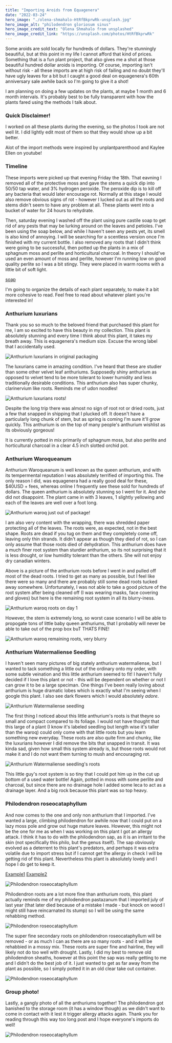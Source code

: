 ```yaml
---
title: "Importing Aroids from Equagenera"
date: "2022-03-24"
hero_image: "./olena-shmahalo-HtRfBkprwRk-unsplash.jpg"
hero_image_alt: "philodendron gloriosum sinus"
hero_image_credit_text: "Olena Shmahalo from unsplashed"
hero_image_credit_link: "https://unsplash.com/photos/HtRfBkprwRk"
---
```


Some aroids are sold locally for hundreds of dollars. They're stunningly beautiful, but at 
this point in my life I cannot afford that kind of prices. Something that is a fun plant
project, that also gives me a shot at those beautiful hundred dollar aroids is importing.
Of course, importing isn't without risk - all these imports are at high risk of failing
and no doubt they'll have ugly leaves for a bit but I caught a good deal on equagenera's 
60th anniversary sale awhile back so I'm going to give it a shot!

I am planning on doing a few updates on the plants, at maybe 1 month and 6 month intervals. 
It's probably best to be fully transparent with how the plants fared using the methods 
I talk about.

### Quick Disclaimer!
I worked on all these plants during the evening, so the photos I took are not well lit. I 
did lightly edit most of them so that they would show up a bit better.

Alot of the import methods were inspired by unplantparenthood and Kaylee Ellen on youtube!

### Timeline
These imports were picked up that evening Friday the 18th. That eavning I removed all of 
the protective moss and gave the stems a quick dip into 50/50 tap water, and 3% 
hydrogen peroxide. The peroxide dip is to kill off any bacteria that would later encourage
rot. Normally at this stage I would also remove obvious signs of rot - however I lucked out
as all the roots and stems didn't seem to have any problem at all. These plants went into
a bucket of water for 24 hours to rehydrate.

Then, saturday evening I washed off the plant using pure castile soap to get rid of 
any pests that may be lurking around on the leaves and petioles. I've been using the soap below, and 
while I haven't seen any pests yet, its smell is also kind of annoying. I will be searching 
for a scentless version once I'm finished with my current bottle. I also removed any roots 
that I didn't think were going to be successful, then potted up the plants in a mix of 
sphagnum moss and perlite and horticultural charcoal. In theory I should've used an even 
amount of moss and perlite, however I'm running low on good quality perlite so I was a bit 
stingy. They were placed in warm rooms with a little bit of soft light. 

[soap](https://ravenvision-orchid-supplies.myshopify.com/collections/supplements-and-additives/products/pure-castile-soap?variant=31885094617190 "soap from ravenvision")

I'm going to organize the details of each plant separately, to make it a bit more cohesive 
to read. Feel free to read about whatever plant you're interested in!

### Anthurium luxurians

Thank you so so much to the beloved friend that purchased this plant for me, I am so excited 
to have this beauty in my collection. This plant is absolutely stunning and every time I think 
about this plant, it takes my breath away. This is equagenera's medium size. Excuse the 
wrong label that I accidentally used.

![Anthurium luxurians in original packaging](./lux1.jpg)

The luxurians came in amazing condition. I've heard that these are studier than some other 
velvet leaf anthuriums. Supposedly shiny anthurium as opposed to velvet tend to be more 
tolerant to lower humidity and less traditionally desirable conditions. This anthurium 
also has super chunky, clarinervium like roots. Reminds me of udon noodles! 

![Anthurium luxurians roots!](./lux2.jpg)

Despite the long trip there was almost no sign of root rot or dried roots, just a few that 
snapped in shipping that I plucked off. It doesn't have a particularly long chunk of stem, 
but as spring is coming I'm sure it'll grow quickly. This anthurium is on the top of many 
people's anthurium wishlist as its obviously gorgeous! 

It is currently potted in mix primarily of sphagnum moss, but also perlite and horticultural
charcoal in a clear 4.5 inch slotted orchid pot.


### Anthurium Waroqueanum

Anthurium Waroqueanum is well known as the queen anthurium, and with its tempermental 
reputation I was absolutely terrified of importing this. The only reason I did, was 
equagenera had a really good deal for these, $40USD + fees, whereas online I frequently see 
these sold for hundreds of dollars. The queen anthurium is absolutely stunning so I went
for it. And she did not disappoint. The plant came in with 3 leaves, 1 slightly yellowing 
and each of the leaves are well over a foot long. 

![Anthurium waroq just out of package!](./waroq1.jpg)

I am also very content with the wrapping, there was shredded paper protecting all of 
the leaves. The roots were, as expected, not in the best shape. Roots are dead if you tug 
on them and they completely come off, leaving only thin strands. It didn't appear as 
though they died of rot, so I can only assume that those roots died of dehydration. This 
anthurium does have a much finer root system than sturdier anthurium, so its not surprising 
that it is less drought, or low humidity tolerant than the others. She will not enjoy 
dry canadian winters. 

Above is a picture of the anthurium roots before I went in and pulled off most of the 
dead roots. I tried to get as many as possible, but I feel like there were so many and 
there are probably still some dead roots tucked away somewhere. Unfortunately, I was not 
able to take a good picture of the root system after being cleaned off (I was wearing 
masks, face covering and gloves) but here is the remaining root system in all its 
blurry-iness. 

![Anthurium waroq roots on day 1](./waroq2.jpg)

However, the stem is extremely long, so worst case scenario I will be able 
to propogate tons of little baby queen anthuriums, that I probably will never be able 
to take out of the prop box buT THATS FINE! 

![Anthurium waroq remaining roots, very blurry](./waroq3.jpg)


### Anthurium Watermaliense Seedling
I haven't seen many pictures of big stately anthurium watermaliense, but I wanted 
to tack something a little out of the ordinary onto my order, with some subtle 
veination and this little anthurium seemed to fit! I haven't fully decided if I love 
this plant or not - this will be dependent on whether or not I can grow it to be a large 
speciman. One things I've been really loving about anthurium is huge dramatic lobes 
which is exactly what I'm seeing when I google this plant. I also see dark flowers which 
I would absolutely _adore_. 

![Anthurium Watermaliense seedling](./water1.jpg)

The first thing I noticed about this little anthurium's roots is that theyre so small 
and compact compared to its foliage. I would not have thought that this large of a plant
(I know it's labeled seedling but length wise it's taller than the waroq) could only 
come with that little roots but you learn something new everyday. These roots are also 
quite firm and chunky, like the luxurians however I did remove the bits that snapped in
transit. It was kinda sad, given how small this system already is, but those roots 
would not make it and I do not want them turning to mush and encouraging rot.

![Anthurium Watermaliense seedling's roots](./water2.jpg)

This little guy's root system is so tiny that I could pot him up in the cut up bottom 
of a used water bottle! Again, potted in moss with some perlite and charcoal, but since 
there are no drainage hole I added some leca to act as a drainage layer. And a big 
rock because this plant was so top heavy. 

### Philodendron roseocataphyllum

And now comes to the one and only non anthurium that I imported. I've wanted a large, 
climbing philodendron for awhile now that I could put on a lazy moss pole and grow 
out huge mature leaves. However, this might not be the one for me as when I was working 
on this plant I got an allergy attack. I think it has to do with the philodendron sap, 
as it is an irritant to the skin (not specifically this philo, but the genus itself). 
The sap obviously evolved as a deterrent to this plant's predators, and perhaps it was 
extra volatile due to import stress but if I cannot get the allergy in check I will be 
getting rid of this plant. Nevertheless this plant is absolutely lovely and I hope I 
do get to keep it.

[Example1](https://www.poison.org/articles/dieffenbachia-and-philodendron-202 "Article by Poison Control")
[Example2](https://www.gardenersworld.com/how-to/grow-plants/plants-with-irritant-sap/ "Article by gardenersworld")

![Philodendron roseocataphyllum](./roseo1.jpg)

Philodendron roots are a lot more fine than anthurium roots, this plant actually reminds 
me of my philodendron pastazanum that I imported july of last year (that later died 
because of a mistake I made - but knock on wood I might still have reincarnated its stump)
so I will be using the same rehabbing method.

![Philodendron roseocataphyllum](./roseo2.jpg)

The super fine secondary roots on philodendron roseocataphyllum will be removed - or 
as much I can as there are so many roots - and it will be rehabbied in a mossy mix. These 
roots are super fine and hairline, they will likely not do too well with drought. Lastly,
I did my best to remove old philodendron sheaths, however at this point the sap was really 
getting to me and I didn't do the best job of it. I just wanted to get as far away from 
the plant as possible, so I simply potted it in an old clear take out container.

![Philodendron roseocataphyllum](./roseo3.jpg)

### Group photo! 

Lastly, a gangly photo of all the anthuriums together! The philodendron got banished to 
the storage room (it has a window though) as we didn't want to come in contact with it
lest it trigger allergy attacks again. Thank you for reading through this way too long 
post and I hope everyone's imports do well!

![Philodendron roseocataphyllum](./all.jpg)
